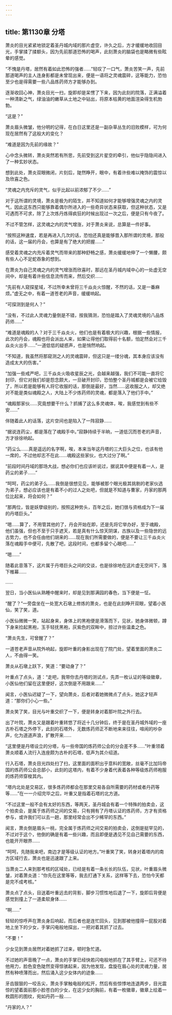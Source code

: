 ```yaml
---
---
---
```

title: 第1130章 分塔
---



萧炎的目光紧紧地锁定着圣丹城内域的那片虚空，许久之后，方才缓缓地收回目光，手掌揉了揉额头，因为先前那道恐怖的喝声，此刻萧炎的脑袋也是略微有些眩晕的感觉。

“不愧是丹塔，居然有着如此恐怖的强者……”轻叹了一口气，萧炎苦笑一声，先前那道喝声的主人连身影都是未曾现出来，便是一语将之灵魂震碎，这等能力，恐怕至少也是得需要一些八品炼药师方才能够办到。

逐渐收回心神，萧炎目光一扫，旋即却是呆愣了下来，因为此刻的院落，正满溢着一种清新之气，绿油油的嫩草从土地之中钻出，将原本枯黄的地面渲染得生机勃勃。

“这是？”

萧炎眉头微皱，他分明的记得，在白日这里还是一副杂草丛生的旧败模样，可为何现在居然有了这般大的变化？

“难道是因为先前的缘故？”

心中念头微转，萧炎突然若有所思，先前受到这片星空的牵引，他似乎隐隐间进入了一种玄妙状态。

想到此处，萧炎双眼微闭，片刻后，陡然睁开，眼中，有着许些难以掩饰的震惊以及欣喜之色。

“灵魂之内充斥的灵气，似乎比起以前浓郁了不少……”

对于这所谓的灵境，萧炎是极为的陌生，并不知道如何才能够增强灵魂之内的灵气，因此这东西只能够靠着偶尔所进入的一些奇异状态来获取，但这种状态，又是可遇而不可求，除了上次炼丹炼得疯狂的时候出现过一次之后，便是只有今夜了。

不过不管怎样，这灵魂之内的灵气增涨，对于萧炎来说，总算是一件好事。

“按照这种速度，若是再进入几次的话，恐怕还真是能够晋入那所谓的灵境，那般的话，这一届的丹会，也算是有了绝大的把握……”

感受着灵魂之内充斥着灵气而带来的那种舒畅之感，萧炎缓缓地伸了一个懒腰，颇有些人心不足蛇吞象的想到。

在萧炎为自己灵魂之内的灵气增涨而欣喜时，那远在圣丹城内域中心的一处虚无空间中，却是有着许些信息流传而来，然后交织……

“先前有人窥探星域，不过所幸未曾将三千焱炎火惊醒，不然的话，又是一番麻烦。”虚无之中，有着一道苍老的声音，缓缓响起。

“可探测到是何人？”

“没有，不过此人灵魂力量倒是不错，按我猜测，恐怕是踏入了灵魂灵境的八品炼药师……”

“难道是魂殿的人？对于三千焱炎火，他们也是有着极大的兴趣，根据一些情报，此次的丹会，魂殿也将会派出人来，如果让得他们取得前十名额，怕定然会对三千焱炎火出手……”一道低低的疑惑声，也是悄然响起。

“不知道，我虽然将那窥测之人的灵魂震碎，但这只是一缕分魂，其本身应该没有造成太大的伤害。”

“加强一些戒严吧，三千焱炎火吸收星辰之光，会越来越强，我们不可能一直将它封印，但它对我们却是怨念颇大，一旦破开封印，恐怕整个圣丹城都是会被它给毁了，所以若是能够有人将它收服的话，那倒是最好，当然……这收服之人，却又绝对不能是类似魂殿之人，大陆上不少炼药师的灵魂，都是落入了他们手中。”

“魂殿那家伙……究竟想要干什么？抓捕了这么多灵魂体，唉，我感觉到有些不安……”

伴随着此人的话落，这片空间也是陷入了一阵寂静……

“据说连药尘，都是落在了魂殿手中。”寂静持续于半晌，一道低沉而苍老的声音，方才徐徐响起。

“药尘么……真是遥远的名字啊，唉，本来当年这丹塔的三大巨头之位，也该有他一席的，不过他却志不在此……魂殿这些家伙，也大过分了啊。”

“前段时间丹域的那场大战，想必你们也应该听说过，据说其中便是有着一人，是药尘的弟子……”

“呵呵，药尘的弟子么……我倒是很想见见，能够被那个眼光极其挑剔的老家伙选为弟子，想必应该也是有着不小的过人之处吧，但就是不知道与曹家，丹家的那两位比起来，将会如何？”

“那两位，皆是妖孽级别的，按照这种势头，百年之后，她们很与资格成为下一届的丹塔巨头。”

“嗯……算了，不用管其他的了，丹会开始在即，还是先将它举办好，至于魂殿，他们虽强，但也不至于只手遮天，若是真有什么惊天阴谋，古族以及一些隐世的远古势力，也不会任由他们胡来的……现在我们所需要做的，便是不要让三千焱炎火落在魂殿手中便可，先散了吧，这段时间，也都多留个心眼吧……”

“嗯……”

随着此音落下，这片属于丹塔巨头之间的交谈，也是徐徐地在这片虚无空间下，落下帷幕……

……

翌日，当小医仙从熟睡中醒来时，却是见到那满园的春色，当下便是一怔。

“醒了？”一旁盘坐在一处宽大石墩上修炼的萧炎，也是在此刻睁开双眼，望着小医仙，笑了笑，道。

小医仙微微一笑，站起身来，身体上的黑袍便是滑落而下，见状，她身体微顿，蹲下身来捡起黑袍，玉手轻抚黑袍，灰紫色的双眸中，掠过许些温柔之色。

“萧炎先生，可曾醒了？”

一道苍老声音从院外响起，旋即叶重的身影出现在了院门处，望着里面的萧炎二人，不由得一笑。

萧炎从石墩上跃下，笑道：“要动身了？”

叶重点了点头，道：“走吧，我带你去丹塔的测试点，先弄一枚认证的等级徽章，小医仙他们留在这里便好，这次倒是不用跟来……”

闻言，小医仙迟疑了一下，望向萧炎，后者对着她微微点了点头，她这才轻声道：“那你们小心一些。”

萧炎笑了笑，目光与叶重交织了一下，便是转身对着那叶院之外行去。

出了叶院，萧炎又是跟着叶重转悠了将近十几分钟后，终于是在圣丹城外域的一座古朴石塔之外停下，此刻的石塔外，无数炼药师正不断地来来往往，喧闹的吵杂声，化为道道声浪，扩散开来……

“这里便是丹塔设立的分塔，与一些帝国的炼药师公会的分会差不多……”叶重领着萧炎顺着人流行入连座颇为古朴的石塔，低声为其介绍道。

行入石塔，萧炎目光四处扫了扫，这里面的面积出乎意料的宽敞，丝毫不比加玛帝国的炼药师公会总部小，此刻的这塔内，有着不少身着代表着各种等级炼药师袍服的炼药师穿梭其内。

“塔内北处是交易区，很多炼药师都会在那里交易各自所需要的药材或者丹药等等……”在一一介绍完毕之后，叶重又是指着石塔的北方道。

“不过这里一般不会有太好的东西，等两天，圣丹城会有着一个特殊的拍卖会，这个拍卖会，是属于炼药师之间的交易，只有拥有了丹塔认证的炼药师，方才有资格参与，或许我们可以去一趟，那里经常会出不少稀罕的东西。”

闻言，萧炎倒是眉头一桃，完全属于炼药师之间交易的拍卖会，这倒是挺罕见的，不过对于这个，他倒的确是有着一些兴趣，而且即便是遇见不见自己需要的东西，也能开开眼界……

“呵呵，先随我来吧，南边才是等级认证的地方。”叶重笑了笑，转身对着塔内的南方区域行去，萧炎也是迅速跟了上来。

当萧炎二人来到那考核的区域处，已经是有着一条长长的队伍，见状，叶重眉头微皱，对着萧炎道：“你先在这里等等，我去打通下关系，这样等下去，恐怕今天都是完不成考核。”

萧炎点了点头，目送着叶重远去的背影，脚步习惯性地后退了一下，旋即后背便是感觉到撞上了一道柔软身体……

“啊……”

轻轻的惊呼声在萧炎身后响起，而后者也是连忙回头，见到那被他撞得一屁股对着地上坐下的少女，手掌闪电般地探出，一把对着其抓了过去。

“不要！”

少女见到萧炎居然对着她抓了过来，顿时急忙道。

不过她的声音晚了一点，萧炎的手掌已经快若闪电般地抓在了其手臂上，可还不待他用力，脸色变色陡然变得惊骇起来，因为他发现，盘旋在眉心处的灵魂力量，居然有种喷薄而出，然后涌入这少女体内的迹象……

牙齿狠狠的一咬舌尖，萧炎手掌触电般的松开，然后有些惊悸地连退两步，目光震惊的望着面前那小脸苍白的少女，在这少女的胸前，有着一枚徽章，徽章上绘着一枚圆形的图纹，宛如丹药一般……

“丹家的人？”